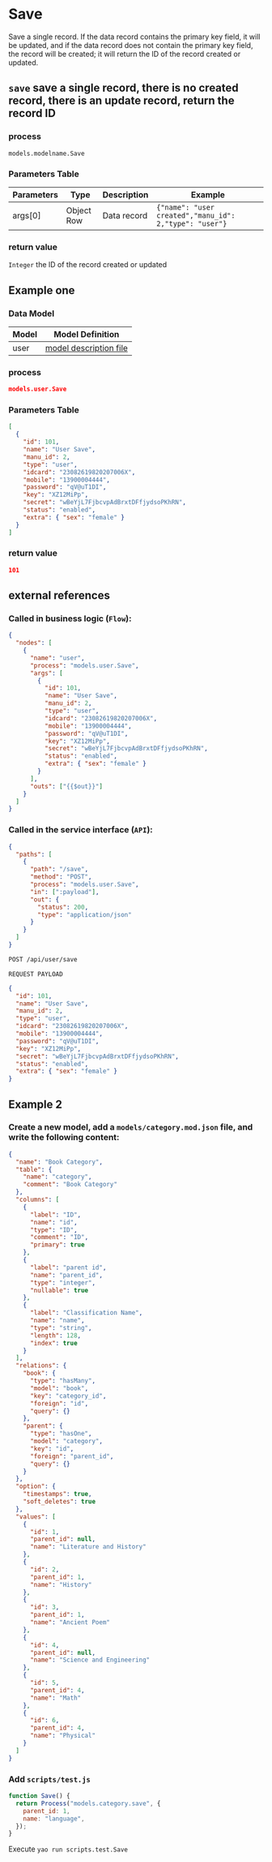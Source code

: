 # Save

Save a single record. If the data record contains the primary key field, it will be updated, and if the data record does not contain the primary key field, the record will be created; it will return the ID of the record created or updated.

## `save` save a single record, there is no created record, there is an update record, return the record ID

### process

`models.modelname.Save`

### Parameters Table

| Parameters | Type       | Description | Example                                                |
| ---------- | ---------- | ----------- | ------------------------------------------------------ |
| args[0]    | Object Row | Data record | `{"name": "user created","manu_id": 2,"type": "user"}` |

### return value

`Integer` the ID of the record created or updated

## Example one

### Data Model

| Model | Model Definition                           |
| ----- | ------------------------------------------ |
| user  | [model description file](../examples/user) |

### process

```json
models.user.Save
```

### Parameters Table

```json
[
  {
    "id": 101,
    "name": "User Save",
    "manu_id": 2,
    "type": "user",
    "idcard": "23082619820207006X",
    "mobile": "13900004444",
    "password": "qV@uT1DI",
    "key": "XZ12MiPp",
    "secret": "wBeYjL7FjbcvpAdBrxtDFfjydsoPKhRN",
    "status": "enabled",
    "extra": { "sex": "female" }
  }
]
```

### return value

```json
101
```

## external references

### Called in business logic (`Flow`):

```json
{
  "nodes": [
    {
      "name": "user",
      "process": "models.user.Save",
      "args": [
        {
          "id": 101,
          "name": "User Save",
          "manu_id": 2,
          "type": "user",
          "idcard": "23082619820207006X",
          "mobile": "13900004444",
          "password": "qV@uT1DI",
          "key": "XZ12MiPp",
          "secret": "wBeYjL7FjbcvpAdBrxtDFfjydsoPKhRN",
          "status": "enabled",
          "extra": { "sex": "female" }
        }
      ],
      "outs": ["{{$out}}"]
    }
  ]
}
```

### Called in the service interface (`API`):

```json
{
  "paths": [
    {
      "path": "/save",
      "method": "POST",
      "process": "models.user.Save",
      "in": [":payload"],
      "out": {
        "status": 200,
        "type": "application/json"
      }
    }
  ]
}
```

```bash
POST /api/user/save
```

`REQUEST PAYLOAD`

```json
{
  "id": 101,
  "name": "User Save",
  "manu_id": 2,
  "type": "user",
  "idcard": "23082619820207006X",
  "mobile": "13900004444",
  "password": "qV@uT1DI",
  "key": "XZ12MiPp",
  "secret": "wBeYjL7FjbcvpAdBrxtDFfjydsoPKhRN",
  "status": "enabled",
  "extra": { "sex": "female" }
}
```

## Example 2

### Create a new model, add a `models/category.mod.json` file, and write the following content:

```json
{
  "name": "Book Category",
  "table": {
    "name": "category",
    "comment": "Book Category"
  },
  "columns": [
    {
      "label": "ID",
      "name": "id",
      "type": "ID",
      "comment": "ID",
      "primary": true
    },
    {
      "label": "parent id",
      "name": "parent_id",
      "type": "integer",
      "nullable": true
    },
    {
      "label": "Classification Name",
      "name": "name",
      "type": "string",
      "length": 128,
      "index": true
    }
  ],
  "relations": {
    "book": {
      "type": "hasMany",
      "model": "book",
      "key": "category_id",
      "foreign": "id",
      "query": {}
    },
    "parent": {
      "type": "hasOne",
      "model": "category",
      "key": "id",
      "foreign": "parent_id",
      "query": {}
    }
  },
  "option": {
    "timestamps": true,
    "soft_deletes": true
  },
  "values": [
    {
      "id": 1,
      "parent_id": null,
      "name": "Literature and History"
    },
    {
      "id": 2,
      "parent_id": 1,
      "name": "History"
    },
    {
      "id": 3,
      "parent_id": 1,
      "name": "Ancient Poem"
    },
    {
      "id": 4,
      "parent_id": null,
      "name": "Science and Engineering"
    },
    {
      "id": 5,
      "parent_id": 4,
      "name": "Math"
    },
    {
      "id": 6,
      "parent_id": 4,
      "name": "Physical"
    }
  ]
}
```

### Add `scripts/test.js`

```javascript
function Save() {
  return Process("models.category.save", {
    parent_id: 1,
    name: "language",
  });
}
```

Execute `yao run scripts.test.Save`
